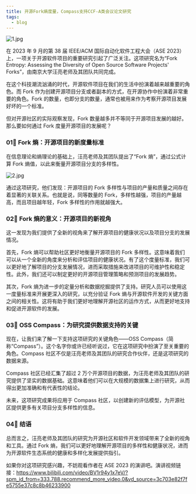 ```yaml
---
title: 开源Fork熵度量，Compass支持CCF-A类会议论文研究
tags:
  - blog
---
```


![1.jpg](media/1.png)

<!--truncate-->

在 2023 年 9 月的第 38 届 IEEE/ACM 国际自动化软件工程大会（ASE 2023）上，一项关于开源软件项目的重要研究引起了广泛关注。这项研究名为“Fork Entropy: Assessing the Diversity of Open Source Software Projects' Forks”，由南京大学汪亮老师及其团队共同完成。

在这个科技潮流汹涌的时代，开源软件项目在我们的生活中扮演着越来越重要的角色。而 Fork 作为创建开源项目分支或者副本的方式，在开源协作中扮演着非常重要的角色。Fork 的数量，也即分支的数量，通常也被用来作为考察开源项目发展好坏的一个标准。

但对开源社区的实际观察发现，Fork 数量越多并不等同于开源项目发展的越好。那么要如何通过 Fork 度量开源项目的发展呢？

### 01🌟 Fork 熵：开源项目的新度量标准

在信息理论和熵理论的基础上，汪亮老师及其团队提出了“Fork 熵”，通过公式计算 Fork 熵值，以此来衡量开源项目分支的多样性。

![2.jpg](media/2.png)

通过这项研究，他们发现：开源项目的 Fork 多样性与项目的产量和质量之间存在着显著的关联关系。也就是说，同等数量的 Fork，多样性越强，项目的产量越高，而且项目越年轻，Fork 多样性的作用就越强大。

### 02🌟 Fork 熵的意义：开源项目的新视角

这一发现为我们提供了全新的视角来了解开源项目的健康状况以及项目分支的发展情况。

首先，Fork 熵可以帮助社区更好地衡量开源项目的 Fork 多样性。这意味着我们可以从一个全新的角度来分析和评估项目的健康状况。有了这个度量标准，我们可以更好地了解项目的分支发展情况，进而采取措施来改进项目的可维护性和稳定性。此外，我们还可以制定更好的开源项目管理策略和预测项目的发展趋势。

其次，Fork 熵为进一步的定量分析和数据挖掘提供了支持。研究人员可以使用这一度量标准来开展更深入的研究，以充分验证 Fork 熵与开源软件开发的关键方面之间的相关性。这将有助于我们更好地理解开源社区的运作方式，从而更好地支持和促进开源软件的发展。

### 03🌟 OSS Compass：为研究提供数据支持的关键

现在，让我们来了解一下支持这项研究的关键角色——OSS Compass（简称“Compass”）。这个名字你或许已经听说过，它在这项研究中扮演了至关重要的角色。Compass 社区不仅是汪亮老师及其团队的研究合作伙伴，还是这项研究的数据来源。

Compass 社区已经汇集了超过 2 万个开源项目的数据，为汪亮老师及其团队的研究提供了坚实的数据基础。这意味着他们可以在大规模的数据集上进行研究，从而得出更加准确和有代表性的结论。

未来，这项研究成果将应用于 Compass 社区，以创建新的评估模型，为开源社区提供更多有关项目分支多样性的信息。

### 04🌟 结语

总而言之，汪亮老师及其团队的研究为开源社区和软件开发领域带来了全新的视角和工具。通过 Fork 熵，我们可以更好地理解开源项目的多样性和健康状况，进而为开源软件生态系统的健康和多样化发展提供指引。

如果你对这项研究感兴趣，不妨观看作者在 ASE 2023 的演讲吧。演讲视频链接：https://www.bilibili.com/video/BV1r94y1x7eV/?spm_id_from=333.788.recommend_more_video.0&vd_source=3c703e82f7fe5755e37c8c8b46233900
